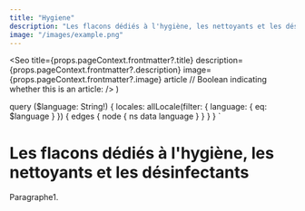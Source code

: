 ---
title: "Hygiene"
description: "Les flacons dédiés à l'hygiène, les nettoyants et les désinfectants"
image: "/images/example.png"
---
  <Seo
    title={props.pageContext.frontmatter?.title}
    description={props.pageContext.frontmatter?.description}
    image={props.pageContext.frontmatter?.image}
    article // Boolean indicating whether this is an article:
  />
)

  query ($language: String!) {
    locales: allLocale(filter: { language: { eq: $language } }) {
      edges {
        node {
          ns
          data
          language
        }
      }
    }
  }
`

# <Trans>Les flacons dédiés à l'hygiène, les nettoyants et les désinfectants</Trans>

<Trans>Paragraphe1.</Trans>